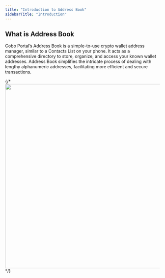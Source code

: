 ```yaml
---
title: "Introduction to Address Book"
sidebarTitle: "Introduction"
---
```


## What is Address Book
Cobo Portal’s Address Book is a simple-to-use crypto wallet address manager, similar to a Contacts List on your phone. It acts as a comprehensive directory to store, organize, and access your known wallet addresses. Address Book simplifies the intricate process of dealing with lengthy alphanumeric addresses, facilitating more efficient and secure transactions.

{/* <img src="/images/0.png" width="700" height="600"/> */}